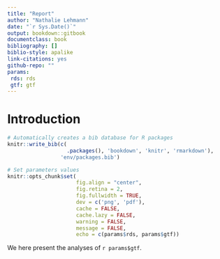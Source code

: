 ```yaml
---
title: "Report"
author: "Nathalie Lehmann"
date: "`r Sys.Date()`"
output: bookdown::gitbook
documentclass: book
bibliography: []
biblio-style: apalike
link-citations: yes
github-repo: ""
params:
 rds: rds
 gtf: gtf
---
```


# Introduction

```r
# Automatically creates a bib database for R packages
knitr::write_bib(c(
				   .packages(), 'bookdown', 'knitr', 'rmarkdown'),
				 'env/packages.bib')
```

```r
# Set parameters values
knitr::opts_chunk$set(
					  fig.align = "center",
					  fig.retina = 2,
					  fig.fullwidth = TRUE,
					  dev = c('png', 'pdf'),
					  cache = FALSE,
					  cache.lazy = FALSE,
					  warning = FALSE,
					  message = FALSE,
					  echo = c(params$rds, params$gtf))
```

We here present the analyses of `r params$gtf`.
